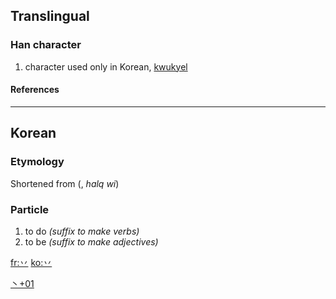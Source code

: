 ==Translingual==
===Han character===
{{Han char|rad=丶|as=01|sn=2|four=|canj=戈竹 (IH), X戈竹 (XIH)}}
# character used only in Korean, [[kwukyel]]
====References====
{{Han ref|kx=0080.121|dj=0162.211|hdz=10042.091|uh=4E37|ud=20023}}
----
==Korean==
===Etymology===
Shortened from <big>{{lang|ko-Hant|[[爲]]}}</big> (<big>{{lang|ko-Hang|위}}</big>, ''halq wi'')

===Particle===

{{ko-pos|particle|hangeul=[[하]]|y=ha, [[Middle Korean]] ho…|rv=ha|mr=ha}}
# to do ''(suffix to make verbs)''
# to be ''(suffix to make adjectives)''

[[Category:Korean-only CJKV Characters|丶+01]]

[[fr:丷]]
[[ko:丷]]